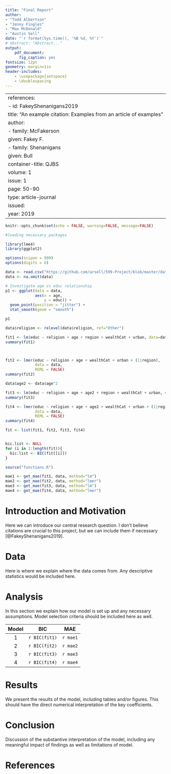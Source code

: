 ```yaml
---
title: "Final Report"
author: 
- "Todd Albertson"
- "Jenny Fingles"
- "Max McDonald"
- "Austin Sell"
date: "`r format(Sys.time(), '%B %d, %Y')`"
# abstract: "Abstract..."
output:
    pdf_document:
      fig_caption: yes
fontsize: 12pt
geometry: margin=1in
header-includes:
    - \usepackage{setspace}
    - \doublespacing
---
```


---
references:
- id: FakeyShenanigans2019
  title: "An example citation: Examples from an article of examples"
  author:
  - family: McFakerson
    given: Fakey F.
  - family: Shenanigans
    given: Bull
  container-title: QJBS
  volume: 1
  issue: 1
  page: 50-90
  type: article-journal
  issued:
    year: 2019
---

\pagebreak

```r
knitr::opts_chunk$set(echo = FALSE, warning=FALSE, message=FALSE)
```

```r
#loading necessary packages

library(lme4)
library(ggplot2)

options(scipen = 999)
options(digits = 6)
```


```r
data <- read.csv("https://github.com/arsell/599-Project/blob/master/data/cleandata.csv?raw=true")
data <- na.omit(data)
```

```r
# Investigate age vs educ relationship
p1 <- ggplot(data = data,
             aes(x = age,
                 y = educ)) +
  geom_point(position = "jitter") +
  stat_smooth(geom = "smooth")

p1
```

```r
data$religion <- relevel(data$religion, ref="Other")

fit1 <- lm(educ ~ religion + age + region + wealthCat + urban, data=data)
summary(fit1)



fit2 <- lmer(educ ~ religion + age + wealthCat + urban + (1|region),
             data = data,
             REML = FALSE)
summary(fit2)

data$age2 <- data$age^2

fit3 <- lm(educ ~ religion + age + age2 + region + wealthCat + urban, data=data)
summary(fit3)

fit4 <- lmer(educ ~ religion + age + age2 + wealthCat + urban + (1|region),
             data = data,
             REML = FALSE)
summary(fit4)
```

```r
fit <- list(fit1, fit2, fit3, fit4)


bic.list <- NULL
for (i in 1:length(fit)){
  bic.list <- BIC(fit[[i]])
}

source("functions.R")

mae1 <- get_mae(fit1, data, method="lm")
mae2 <- get_mae(fit2, data, method="lmer")
mae3 <- get_mae(fit3, data, method="lm")
mae4 <- get_mae(fit4, data, method="lmer")
```

# Introduction and Motivation

Here we can introduce our central research question. I don't believe citations are crucial to this project, but we can include them if necessary [@FakeyShenanigans2019].

# Data

Here is where we explain where the data comes from. Any descriptive statistics would be included here.

# Analysis

In this section we explain how our model is set up and any necessary assumptions. Model selection criteria should be included here as well.


| Model | BIC           | MAE      |
|:-----:|:-------------:|:--------:|
| 1     | `r BIC(fit1)` | `r mae1` |
| 2     | `r BIC(fit2)` | `r mae2` |
| 3     | `r BIC(fit3)` | `r mae3` |
| 4     | `r BIC(fit4)` | `r mae4` |

# Results

We present the results of the model, including tables and/or figures. This should have the direct numerical interpretation of the key coefficients.

# Conclusion

Discussion of the substantive interpretation of the model, including any meaningful impact of findings as well as limitations of model.

\pagebreak

# References


